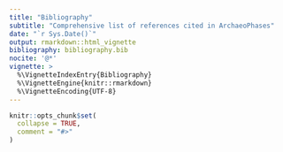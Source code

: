 ```yaml
---
title: "Bibliography"
subtitle: "Comprehensive list of references cited in ArchaeoPhases"
date: "`r Sys.Date()`"
output: rmarkdown::html_vignette
bibliography: bibliography.bib
nocite: '@*'
vignette: >
  %\VignetteIndexEntry{Bibliography}
  %\VignetteEngine{knitr::rmarkdown}
  %\VignetteEncoding{UTF-8}
---
```


```r
knitr::opts_chunk$set(
  collapse = TRUE,
  comment = "#>"
)
```
